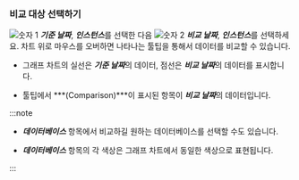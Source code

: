 ### 비교 대상 선택하기

![숫자 1](/img/number-01.png) ***기준 날짜***, ***인스턴스***를 선택한 다음 ![숫자 2](/img/number-02.png) ***비교 날짜***, ***인스턴스***를 선택하세요. 차트 위로 마우스를 오버하면 나타나는 툴팁을 통해서 데이터를 비교할 수 있습니다.

<ImgLang img='db-compare-count-trend-tootip.png' dsec='Tooltip' />

* 그래프 차트의 실선은 ***기준 날짜***의 데이터, 점선은 ***비교 날짜***의 데이터를 표시합니다.

* 툴팁에서 ***(Comparison)***이 표시된 항목이 ***비교 날짜***의 데이터입니다.

:::note

* ***데이터베이스*** 항목에서 비교하길 원하는 데이터베이스를 선택할 수도 있습니다.

* ***데이터베이스*** 항목의 각 색상은 그래프 차트에서 동일한 색상으로 표현됩니다.

:::
